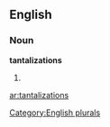 
==English==

===Noun===
'''tantalizations'''

# {{plural of|[[tantalization]]}}

[[Category:English plurals]]

[[ar:tantalizations]]